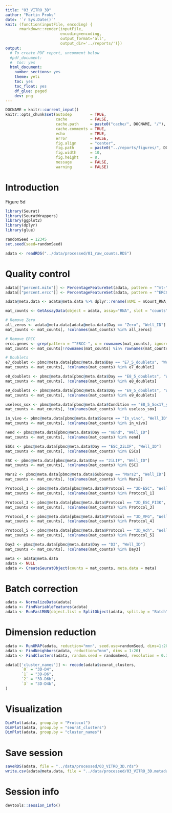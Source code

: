 ```yaml
---
title: "03_VITRO_3D"
author: "Martin Proks"
date: '`r Sys.Date()`'
knit: (function(inputFile, encoding) { 
      rmarkdown::render(inputFile,
                        encoding=encoding,
                        output_format='all',
                        output_dir='../reports/')})
output:
  # To create PDF report, uncomment below
  #pdf_document:
  #  toc: yes
  html_document:
    number_sections: yes
    theme: yeti
    toc: yes
    toc_float: yes
    df_glue: paged
    dev: png
---
```


```r
DOCNAME = knitr::current_input()
knitr::opts_chunk$set(autodep        = TRUE,
                      cache          = FALSE,
                      cache.path     = paste0("cache/", DOCNAME, "/"),
                      cache.comments = TRUE,
                      echo           = TRUE,
                      error          = FALSE,
                      fig.align      = "center",
                      fig.path       = paste0("../reports/figures/", DOCNAME, "/"),
                      fig.width      = 10,
                      fig.height     = 8,
                      message        = FALSE,
                      warning        = FALSE)
```

# Introduction

Figure 5d

```r
library(Seurat)
library(SeuratWrappers)
library(ggplot2)
library(dplyr)
library(glue)

randomSeed = 12345
set.seed(seed=randomSeed)
```

```r
adata <- readRDS("../data/processed/01_raw_counts.RDS")
```

# Quality control

```r
adata[["percent.mito"]] <- PercentageFeatureSet(adata, pattern = "^mt-")
adata[["percent.ercc"]] <- PercentageFeatureSet(adata, pattern = "^ERCC-")

adata@meta.data <- adata@meta.data %>% dplyr::rename(nUMI = nCount_RNA, nGene = nFeature_RNA)
```

```r
mat_counts <- GetAssayData(object = adata, assay="RNA", slot = "counts") %>% as.matrix

# Remove Zero
all_zeros <- adata@meta.data[adata@meta.data$Day == "Zero", "Well_ID"]
mat_counts <- mat_counts[, !colnames(mat_counts) %in% all_zeros]

# Remove ERCC
ercc.genes <- grep(pattern = "^ERCC-", x = rownames(mat_counts), ignore.case = TRUE)
mat_counts <- mat_counts[!rownames(mat_counts) %in% rownames(mat_counts)[ercc.genes], ]

# Doublets
e7_doublet <- pbmc@meta.data[pbmc@meta.data$Day == "E7_5_doublets", "Well_ID"]
mat_counts <- mat_counts[, !colnames(mat_counts) %in% e7_doublet]

e8_doublets <- pbmc@meta.data[pbmc@meta.data$Day == "E8_5_doublets", "Well_ID"]
mat_counts <- mat_counts[, !colnames(mat_counts) %in% e8_doublets]

e9_doublets <- pbmc@meta.data[pbmc@meta.data$Day == "E9_5_doublets", "Well_ID"]
mat_counts <- mat_counts[, !colnames(mat_counts) %in% e9_doublets]

useless_sox <- pbmc@meta.data[pbmc@meta.data$Condition == "E8_5_Sox17_y_0726", "Well_ID"]
mat_counts <- mat_counts[, !colnames(mat_counts) %in% useless_sox]

in_vivo <- pbmc@meta.data[pbmc@meta.data$Source == "In_vivo", "Well_ID"]
mat_counts <- mat_counts[, !colnames(mat_counts) %in% in_vivo]

nend <- pbmc@meta.data[pbmc@meta.data$Day == "nEnd", "Well_ID"]
mat_counts <- mat_counts[, !colnames(mat_counts) %in% nend]

ESCs <- pbmc@meta.data[pbmc@meta.data$Day == "ESC_2iLIF", "Well_ID"]
mat_counts <- mat_counts[, !colnames(mat_counts) %in% ESCs]

ESC <- pbmc@meta.data[pbmc@meta.data$Day == "2iLIF", "Well_ID"]
mat_counts <- mat_counts[, !colnames(mat_counts) %in% ESC]

Mars2 <- pbmc@meta.data[pbmc@meta.data$SubGroup == "Mars2", "Well_ID"]
mat_counts <- mat_counts[, !colnames(mat_counts) %in% Mars2]

Protocol_1 <- pbmc@meta.data[pbmc@meta.data$Protocol == "2D-ESC", "Well_ID"]
mat_counts <- mat_counts[, !colnames(mat_counts) %in% Protocol_1]

Protocol_3 <- pbmc@meta.data[pbmc@meta.data$Protocol == "2D_ESC_PI3K", "Well_ID"]
mat_counts <- mat_counts[, !colnames(mat_counts) %in% Protocol_3]

Protocol_4 <- pbmc@meta.data[pbmc@meta.data$Protocol == "3D_VFG", "Well_ID"]
mat_counts <- mat_counts[, !colnames(mat_counts) %in% Protocol_4]

Protocol_5 <- pbmc@meta.data[pbmc@meta.data$Protocol == "3D_Ach", "Well_ID"]
mat_counts <- mat_counts[, !colnames(mat_counts) %in% Protocol_5]

Day3 <- pbmc@meta.data[pbmc@meta.data$Day == "D3", "Well_ID"]
mat_counts <- mat_counts[, !colnames(mat_counts) %in% Day3]
```

```r
meta <- adata@meta.data
adata <- NULL
adata <- CreateSeuratObject(counts = mat_counts, meta.data = meta)
```

# Batch correction

```r
adata <- NormalizeData(adata)
adata <- FindVariableFeatures(adata)
adata <- RunFastMNN(object.list = SplitObject(adata, split.by = "Batch"))
```

# Dimension reduction

```r
adata <- RunUMAP(adata, reduction="mnn", seed.use=randomSeed, dims=1:20)
adata <- FindNeighbors(adata, reduction="mnn", dims = 1:20)
adata <- FindClusters(adata, random.seed = randomSeed, resolution = 0.3)
```

```r
adata[['cluster_names']] <- recode(adata$seurat_clusters, 
       `0` = "3D-D4",
       `1` = "3D-D6",
       `2` = "3D-D6b",
       `3` = "3D-D4b",
)
```

# Visualization

```r
DimPlot(adata, group.by = "Protocol")
DimPlot(adata, group.by = "seurat_clusters")
DimPlot(adata, group.by = "cluster_names")
```

# Save session

```r
saveRDS(adata, file = "../data/processed/03_VITRO_3D.rds")
write.csv(adata@meta.data, file = "../data/processed/03_VITRO_3D.metadata.csv")
```

# Session info

```r
devtools::session_info()
```
